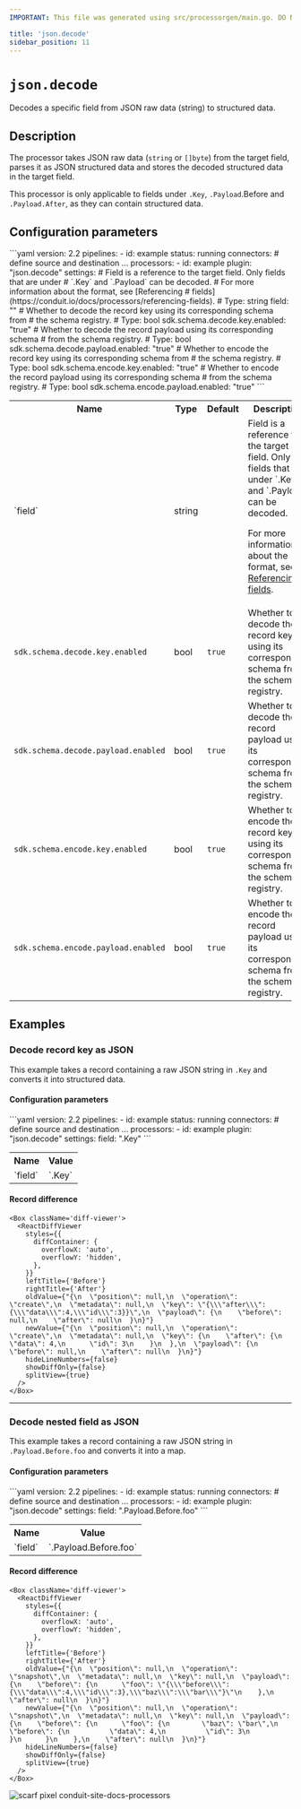 ```yaml
---
IMPORTANT: This file was generated using src/processorgen/main.go. DO NOT EDIT.

title: 'json.decode'
sidebar_position: 11
---
```



# `json.decode`

Decodes a specific field from JSON raw data (string) to structured data.

## Description

The processor takes JSON raw data (`string` or `[]byte`)
from the target field, parses it as JSON structured data and stores the decoded
structured data in the target field.

This processor is only applicable to fields under `.Key`, `.Payload`.Before and
`.Payload.After`, as they can contain structured data.

## Configuration parameters

<Tabs groupId="config-params">
  <TabItem value="yaml" label="YAML">
```yaml
version: 2.2
pipelines:
  - id: example
    status: running
    connectors:
      # define source and destination ...
    processors:
      - id: example
        plugin: "json.decode"
        settings:
          # Field is a reference to the target field. Only fields that are under
          # `.Key` and `.Payload` can be decoded.
          # For more information about the format, see [Referencing
          # fields](https://conduit.io/docs/processors/referencing-fields).
          # Type: string
          field: ""
          # Whether to decode the record key using its corresponding schema from
          # the schema registry.
          # Type: bool
          sdk.schema.decode.key.enabled: "true"
          # Whether to decode the record payload using its corresponding schema
          # from the schema registry.
          # Type: bool
          sdk.schema.decode.payload.enabled: "true"
          # Whether to encode the record key using its corresponding schema from
          # the schema registry.
          # Type: bool
          sdk.schema.encode.key.enabled: "true"
          # Whether to encode the record payload using its corresponding schema
          # from the schema registry.
          # Type: bool
          sdk.schema.encode.payload.enabled: "true"
```
  </TabItem>
  <TabItem value="table" label="Table">
  <table class="no-margin-table">
      <tr>
        <th>Name</th>
        <th>Type</th>
        <th>Default</th>
        <th>Description</th>
      </tr>
      <tr>
        <td>`field`</td>
        <td>string</td>
        <td><Chip label="null" /></td>
        <td>
  Field is a reference to the target field. Only fields that are under
`.Key` and `.Payload` can be decoded.

For more information about the format, see [Referencing fields](https://conduit.io/docs/processors/referencing-fields).
        </td>
      </tr>
      <tr>
        <td>`sdk.schema.decode.key.enabled`</td>
        <td>bool</td>
        <td>`true`</td>
        <td>
  Whether to decode the record key using its corresponding schema from the schema registry.
        </td>
      </tr>
      <tr>
        <td>`sdk.schema.decode.payload.enabled`</td>
        <td>bool</td>
        <td>`true`</td>
        <td>
  Whether to decode the record payload using its corresponding schema from the schema registry.
        </td>
      </tr>
      <tr>
        <td>`sdk.schema.encode.key.enabled`</td>
        <td>bool</td>
        <td>`true`</td>
        <td>
  Whether to encode the record key using its corresponding schema from the schema registry.
        </td>
      </tr>
      <tr>
        <td>`sdk.schema.encode.payload.enabled`</td>
        <td>bool</td>
        <td>`true`</td>
        <td>
  Whether to encode the record payload using its corresponding schema from the schema registry.
        </td>
      </tr>
    </table>
  </TabItem>
</Tabs>

## Examples

### Decode record key as JSON

This example takes a record containing a raw JSON string in
`.Key` and converts it into structured data.

#### Configuration parameters

<Tabs groupId="config-params">
  <TabItem value="yaml" label="YAML">
```yaml
version: 2.2
pipelines:
  - id: example
    status: running
    connectors:
      # define source and destination ...
    processors:
      - id: example
        plugin: "json.decode"
        settings:
          field: ".Key"
```
  </TabItem>
  <TabItem value="table" label="Table">
  <table class="no-margin-table">
      <tr>
        <th>Name</th>
        <th>Value</th>
      </tr>
      <tr>
        <td>`field`</td>
        <td>`.Key`</td>
      </tr>
    </table>
  </TabItem>
</Tabs>

#### Record difference

```mdx-code-block
<Box className='diff-viewer'>
  <ReactDiffViewer
    styles={{
      diffContainer: {
        overflowX: 'auto',
        overflowY: 'hidden',
      },
    }}
    leftTitle={'Before'}
    rightTitle={'After'}
    oldValue={"{\n  \"position\": null,\n  \"operation\": \"create\",\n  \"metadata\": null,\n  \"key\": \"{\\\"after\\\":{\\\"data\\\":4,\\\"id\\\":3}}\",\n  \"payload\": {\n    \"before\": null,\n    \"after\": null\n  }\n}"}
    newValue={"{\n  \"position\": null,\n  \"operation\": \"create\",\n  \"metadata\": null,\n  \"key\": {\n    \"after\": {\n      \"data\": 4,\n      \"id\": 3\n    }\n  },\n  \"payload\": {\n    \"before\": null,\n    \"after\": null\n  }\n}"}
    hideLineNumbers={false}
    showDiffOnly={false}
    splitView={true}
  />
</Box>
```

---

### Decode nested field as JSON

This example takes a record containing a raw JSON string in
`.Payload.Before.foo` and converts it into a map.

#### Configuration parameters

<Tabs groupId="config-params">
  <TabItem value="yaml" label="YAML">
```yaml
version: 2.2
pipelines:
  - id: example
    status: running
    connectors:
      # define source and destination ...
    processors:
      - id: example
        plugin: "json.decode"
        settings:
          field: ".Payload.Before.foo"
```
  </TabItem>
  <TabItem value="table" label="Table">
  <table class="no-margin-table">
      <tr>
        <th>Name</th>
        <th>Value</th>
      </tr>
      <tr>
        <td>`field`</td>
        <td>`.Payload.Before.foo`</td>
      </tr>
    </table>
  </TabItem>
</Tabs>

#### Record difference

```mdx-code-block
<Box className='diff-viewer'>
  <ReactDiffViewer
    styles={{
      diffContainer: {
        overflowX: 'auto',
        overflowY: 'hidden',
      },
    }}
    leftTitle={'Before'}
    rightTitle={'After'}
    oldValue={"{\n  \"position\": null,\n  \"operation\": \"snapshot\",\n  \"metadata\": null,\n  \"key\": null,\n  \"payload\": {\n    \"before\": {\n      \"foo\": \"{\\\"before\\\":{\\\"data\\\":4,\\\"id\\\":3},\\\"baz\\\":\\\"bar\\\"}\"\n    },\n    \"after\": null\n  }\n}"}
    newValue={"{\n  \"position\": null,\n  \"operation\": \"snapshot\",\n  \"metadata\": null,\n  \"key\": null,\n  \"payload\": {\n    \"before\": {\n      \"foo\": {\n        \"baz\": \"bar\",\n        \"before\": {\n          \"data\": 4,\n          \"id\": 3\n        }\n      }\n    },\n    \"after\": null\n  }\n}"}
    hideLineNumbers={false}
    showDiffOnly={false}
    splitView={true}
  />
</Box>
```



![scarf pixel conduit-site-docs-processors](https://static.scarf.sh/a.png?x-pxid=33ce4d9e-1948-4cab-846a-7e6cd33b8cae)